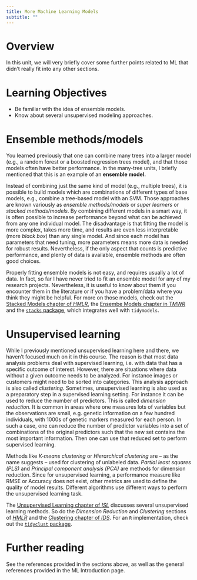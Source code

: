 ```yaml
---
title: More Machine Learning Models 
subtitle: ""
---
```


# Overview

In this unit, we will very briefly cover some further points related to
ML that didn't really fit into any other sections.

# Learning Objectives

-   Be familiar with the idea of ensemble models.
-   Know about several unsupervised modeling approaches.

# Ensemble methods/models

You learned previously that one can combine many trees into a larger
model (e.g., a random forest or a boosted regression trees model), and
that those models often have better performance. In the many-tree units,
I briefly mentioned that this is an example of an **ensemble model.**

Instead of combining just the same kind of model (e.g., multiple trees),
it is possible to build models which are combinations of different types
of base models, e.g., combine a tree-based model with an SVM. Those
approaches are known variously as *ensemble methods/models* or *super
learners* or *stacked methods/models*. By combining different models in
a smart way, it is often possible to increase performance beyond what
can be achieved from any one individual model. The disadvantage is that
fitting the model is more complex, takes more time, and results are even
less interpretable (more *black box*) than any single model. And since
each model has parameters that need tuning, more parameters means more
data is needed for robust results. Nevertheless, if the only aspect that
counts is predictive performance, and plenty of data is available,
ensemble methods are often good choices.

Properly fitting ensemble models is not easy, and requires usually a lot
of data. In fact, so far I have never tried to fit an ensemble model for
any of my research projects. Nevertheless, it is useful to know about
them if you encounter them in the literature or if you have a
problem/data where you think they might be helpful. For more on those
models, check out the [Stacked Models chapter of
*HMLR*](https://bradleyboehmke.github.io/HOML/stacking.html), the
[Ensembe Models chapter in *TMWR*](https://www.tmwr.org/ensembles.html)
and the [`stacks` package](https://stacks.tidymodels.org/), which
integrates well with `tidymodels`.

# Unsupervised learning

While I previously mentioned unsupervised learning here and there, we
haven't focused much on it in this course. The reason is that most data
analysis problems deal with supervised learning, i.e. with data that has
a specific outcome of interest. However, there are situations where data
without a given outcome needs to be analyzed. For instance images or
customers might need to be sorted into categories. This analysis
approach is also called *clustering*. Sometimes, unsupervised learning
is also used as a preparatory step in a supervised learning setting. For
instance it can be used to reduce the number of predictors. This is
called *dimension reduction.* It is common in areas where one measures
lots of variables but the observations are small, e.g. genetic
information on a few hundred individuals, with 1000s of genetic markers
measured for each person. In such a case, one can reduce the number of
predictor variables into a set of combinations of the original
predictors such that the new set contains the most important
information. Then one can use that reduced set to perform supervised
learning.

Methods like *K-means clustering* or *Hierarchical clustering* are -- as
the name suggests -- used for clustering of unlabeled data. *Partial
least squares (PLS)* and *Principal component analysis (PCA)* are
methods for dimension reduction. Since for unsupervised learning, a
performance measure like RMSE or Accuracy does not exist, other metrics
are used to define the quality of model results. Different algorithms
use different ways to perform the unsupervised learning task.

The [Unsupervised Learning chapter of *ISL*](https://statlearning.com/)
discusses several unsupervised learning methods. So do the *Dimension
Reduction* and *Clustering* sections of
[*HMLR*](https://bradleyboehmke.github.io/HOML/) and the [Clustering
chapter of *IDS*](https://rafalab.github.io/dsbook/clustering.html). For
an `R` implementation, check out the [`tidyclust`
package](https://tidyclust.tidymodels.org/).

# Further reading

See the references provided in the sections above, as well as the
general references provided in the ML Introduction page.
